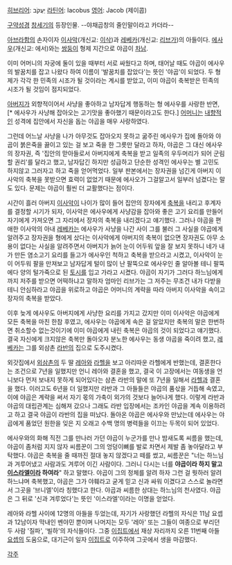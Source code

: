 [[히브리어]]: יַעֲקֹב 
[[라틴어]]: Iacobus
[[영어]]: Jacob (제이콥)

[[성경|구약성경]] [[창세기]]의 등장인물. --야채곱창의 줄인말이라고 카더라--

[[아브라함]]의 손자이자 [[이사악]](개신교: [[이삭]])과 [[레베카]](개신교: [[리브가]])의 아들이다. [[에사우]](개신교: 에서)와는 [[쌍둥이]] 형제 지간으로 야곱이 [[차남]].

이미 어머니의 자궁에 둘이 있을 때부터 서로 싸웠다고 하며, 태어날 때도 야곱이 에사우의 발꿈치를 잡고 나왔다 하여 이름이 '발꿈치를 잡았다'는 뜻인 '야곱'이 되었다. 두 형제가 각각 한 민족의 시조가 될 것이라는 계시를 받았고, 이미 야곱이 축복받은 민족의 시조가 될 것임이 점지되었다.

[[이사악|아버지]]가 외향적이어서 사냥을 좋아하고 남자답게 행동하는 형 에사우를 사랑한 반면, [* 에사우가 사냥해 잡아오는 고기맛을 좋아했기 때문이라고도 한다.] [[레베카|어머니]]는 [[내향적]]인 성격에 집안에서 자신을 돕는 야곱을 매우 사랑하였다.

그런데 어느날 사냥을 나가 아무것도 잡아오지 못하고 굶주린 에사우가 집에 돌아와 야곱이 붉은죽을 끓이고 있는 걸 보고 죽을 한 그릇만 달라고 하자, 야곱은 그 대신 에사우의 장자권, 즉 '집안의 맏아들로서 아버지에게 축복을 받고 일족의 우두머리가 되어 군림할 권리'를 달라고 했고, 남자답긴 하지만 성급하고 단순한 성격인 에사우는 별 고민도 하지않고 그러자고 하고 죽을 얻어먹었다. 일부 판본에서는 장자권을 넘긴게 아버지 이사악의 축복을 못받으면 효력이 없었기 때문에 에사오가 그걸알고서 일부러 넘겼다는 말도 있다. 문제는 야곱이 훨씬 더 교활했다는 점이다.

시간이 흘러 아버지 [[이사악]]이 나이가 많이 들어 집안의 장자에게 [[축복]]을 내리고 후계자를 결정할 시기가 되자, 이사악은 에사우에게 사냥감을 잡아와 좋은 고기 요리를 만들어 자기에게 가져오면 그 자리에서 장자의 축복을 내리겠다고 얘기했다. 그러나 야곱을 편애한 이사악의 아내 [[레베카]]는 에사우가 사냥을 나간 사이 그를 불러 그 사실을 야곱에게 알려주고 장자권을 형에게 샀다는 이사악에게 아버지의 축복이 없으면 장자권도 아무 소용이 없다는 사실을 알려주면서 아버지가 늙어 눈이 어두워 앞을 잘 보지 못하니 네가 내가 만든 염소고기 요리를 들고가 에사우인 척하고 축복을 받으라고 시켰고, 이사악이 눈이 어두워 팔을 만져보고 남자답게 털이 많이 난 팔뚝으로 에사우인 줄 알아볼 테니 팔뚝에다 양의 털가죽으로 된 [[토시]]를 입고 가라고 시켰다. 야곱이 자기가 그러다 하느님에게 까지 저주를 받으면 어떡하냐고 말하자 엄마인 리브가는 그 저주는 무조건 내가 다받을테니 안심하라고 야곱을 위로하고 야곱은 어머니의 계략을 따라 아버지 이사악을 속이고 장자의 축복을 받았다.

이후 늦게 에사우도 아버지에게 사냥한 요리를 가지고 갔지만 이미 이사악은 야곱에게 모든 축복을 마친 한참 후였고, 에사우는 야곱에게 속은 걸 알았지만 축복의 말은 한번하면 취소할수 없는것이기에 이미 야곱에게 내린 축복은 야곱의 것이 되었다고 얘기했다. 결국 자신에게 크지않은 축복만 돌아오자 분노한 에사우는 동생 야곱을 죽이려 했고, [[레베카]]는 그를 외삼촌 [[라반]]의 집으로 도주시켰다.

외갓집에서 [[라반|외삼촌]]의 두 딸 [[레아]]와 [[라헬]]을 보고 아리따운 라헬에게 반했는데, 결혼한다는 조건으로 7년을 일했지만 언니 레아와 결혼을 했고, 결국 이 고장에서는 여동생을 언니보다 먼저 보내지 못하게 되어있다는 삼촌 라반의 말에 또 7년을 일해서 [[라헬]]과 결혼을 했다. 이러고도 6년을 더 일했지만 라반과 그 아들들은 야곱의 품삯을 거듭해 속였고, 이에 야곱은 계략을 써서 자기 몫의 가축이 외가의 것보다 늘어나게 했다. 이렇게 라반과 야곱의 대립관계는 심해져 갔으나 그래도 라반 입장에서는 조카인 야곱을 계속 이용하려고 하고 결국 야곱이 라반의 집을 떠났다. 돌아온 야곱은 에사우와 만났는데 에사우는 야곱에게 품었던 원한을 잊은 지 오래고 수백 명의 병력들을 이끄는 두목이 되어 있었다.

에사우와의 화해 직전 그를 만나러 가던 야곱이 누군가를 만나 밤새도록 씨름을 했는데, 야곱이 좀처럼 지지 않자 씨름꾼이 그의 엉덩이뼈를 발로 차면서 제발 좀 놓아달라고 부탁했다. 야곱은 축복을 줄 때까진 절대 놓지 않겠다고 떼를 썼고, 씨름꾼은 "너는 하느님과 겨루어냈고 사람과도 겨루어 이긴 사람이다. 그러니 다시는 너를 '''야곱이라 하지 말고 [[이스라엘]]이라 하여라'''" 하고 말했다. 야곱이 그의 정체를 알려 하자 그런 걸 뭣하러 알려 하느냐며 축복했고, 야곱은 그가 야훼라고 굳게 믿고 신과 싸워 이겼다고 스스로 놀라면서 그곳을 '브니엘'이라 칭했다고 한다. 야곱과 씨름한 상대는 하느님의 천사였다. 야곱은 그 뒤로 '신과 겨루었다'는 뜻인 '이스라엘'이라는 이명을 얻었다.

레아와 라헬 사이에 12명의 아들을 두었는데, 자기가 사랑했던 라헬의 자식은 11남 요셉과 12남이자 막내인 벤야민 뿐이며 나머지는 모두 '레아' 또는 그들이 여종으로 부리던 두 사람 '질파', '빌하'의 자식들이다. 그중 [[이집트]]에서 재상 자리까지 오른 11번째 아들 [[요셉]]의 도움으로, 대기근이 일자 [[이집트]]로 이주하여 그곳에서 생을 마감했다.

[[각주]]
